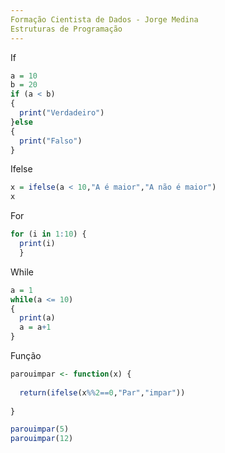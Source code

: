 ```yaml
---
Formação Cientista de Dados - Jorge Medina
Estruturas de Programação
---
```

If
```r
a = 10
b = 20
if (a < b)
{
  print("Verdadeiro")
}else
{
  print("Falso") 
}
```
Ifelse
```r
x = ifelse(a < 10,"A é maior","A não é maior")
x
```
For
```r
for (i in 1:10) {
  print(i)
  }
```
While
```r
a = 1
while(a <= 10)
{
  print(a)
  a = a+1
}
```
Função
```r
parouimpar <- function(x) {
  
  return(ifelse(x%%2==0,"Par","impar"))
  
}

parouimpar(5)
parouimpar(12)
```

